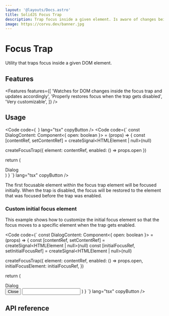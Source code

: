 ```yaml
---
layout: '@layouts/Docs.astro'
title: SolidJS Focus Trap
description: Trap focus inside a given element. Is aware of changes being made to the DOM tree inside the focus trap.
image: https://corvu.dev/banner.jpg
---
```


# Focus Trap

Utility that traps focus inside a given DOM element.

## Features
<Features features={[
  'Watches for DOM changes inside the focus trap and updates accordingly',
  'Properly restores focus when the trap gets disabled',
  'Very customizable',
]} />

## Usage

<Code code={`
`} lang="tsx" copyButton />
<Code code={`
const DialogContent: Component<{
  open: boolean
}> = (props) => {
  const [contentRef, setContentRef] = createSignal<HTMLElement | null>(null)

  createFocusTrap({
    element: contentRef,
    enabled: () => props.open
  })

  return (
    <Show when={props.open}>
      <div ref={setContentRef}>Dialog</div>
    </Show>
  )
}
`} lang="tsx" copyButton />

The first focusable element within the focus trap element will be focused initially. When the trap is disabled, the focus will be restored to the element that was focused before the trap was enabled.

### Custom initial focus element
This example shows how to customize the initial focus element so that the focus moves to a specific element when the trap gets enabled.

<Code code={`
const DialogContent: Component<{
  open: boolean
}> = (props) => {
  const [contentRef, setContentRef] = createSignal<HTMLElement | null>(null)
  const [initialFocusRef, setInitialFocusRef] =
    createSignal<HTMLElement | null>(null)

  createFocusTrap({
    element: contentRef,
    enabled: () => props.open,
    initialFocusElement: initialFocusRef,
  })

  return (
    <Show when={props.open}>
      <div ref={setContentRef}>Dialog</div>
      <button>Close</button>
      <input ref={setInitialFocusRef} />
    </Show>
  )
}
`} lang="tsx" copyButton />

## API reference

<GenerateApiDocs utility="createFocusTrap" />

